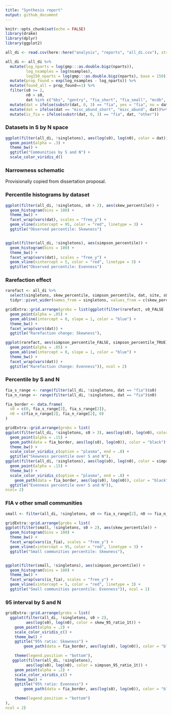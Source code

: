 ```yaml
---
title: "Synthesis report"
output: github_document
---
```


```r
knitr::opts_chunk$set(echo = FALSE)
library(drake)
library(dplyr)
library(ggplot2)

all_di <- read.csv(here::here("analysis", "reports", "all_di.csv"), stringsAsFactors = F)

all_di <- all_di %>%
  mutate(log_nparts = log(gmp:::as.double.bigz(nparts)),
         log_nsamples = log(nsamples),
         log150_nparts = log(gmp:::as.double.bigz(nparts), base = 150)) %>%
  mutate(prop_found = exp(log_nsamples - log_nparts)) %>%
  mutate(found_all = prop_found==1) %>%
  filter(s0 >= 2,
         n0 > s0,
         dat %in% c("bbs", "gentry", "fia_short", "fia_small", "mcdb", "misc_abund_short")) %>%
  mutate(dat = ifelse(substr(dat, 0, 3) == "fia", yes = "fia", no = dat)) %>%
  mutate(dat = ifelse(dat == "misc_abund_short", "misc_abund", dat))%>%
  mutate(is_fia = ifelse(substr(dat, 0, 3) == "fia", dat, "other"))
```

### Datasets in S by N space

```r

ggplot(filter(all_di, !singletons), aes(log(s0), log(n0), color = dat)) +
  geom_point(alpha = .3) +
  theme_bw() +
  ggtitle("Communities by S and N") +
  scale_color_viridis_d()

```

### Narrowness schematic

Provisionally copied from dissertation proposal.

### Percentile histograms by dataset

```r

ggplot(filter(all_di, !singletons, s0 > 2), aes(skew_percentile)) +
  geom_histogram(bins = 100) +
  theme_bw() +
  facet_wrap(vars(dat), scales = "free_y") +
  geom_vline(xintercept = 95, color = "red", linetype = 3) +
  ggtitle("Observed percentile: Skewness")


ggplot(filter(all_di, !singletons), aes(simpson_percentile)) +
  geom_histogram(bins = 100) +
  theme_bw() +
  facet_wrap(vars(dat), scales = "free_y") +
  geom_vline(xintercept = 5, color = "red", linetype = 3) +
  ggtitle("Observed percentile: Evenness")


```

### Rarefaction effect

```r

rarefact <- all_di %>%
  select(singletons, skew_percentile, simpson_percentile, dat, site, s0) %>%
  tidyr::pivot_wider(names_from = singletons, values_from = c(skew_percentile, simpson_percentile, s0))

gridExtra::grid.arrange(grobs = list(ggplot(filter(rarefact, s0_FALSE  > 3), aes(skew_percentile_FALSE, skew_percentile_TRUE)) + 
  geom_point(alpha = .05) +
  geom_abline(intercept = 0, slope = 1, color = "blue") +
  theme_bw() +
  facet_wrap(vars(dat)) +
  ggtitle("Rarefaction change: Skewness"),

ggplot(rarefact, aes(simpson_percentile_FALSE, simpson_percentile_TRUE)) + 
  geom_point(alpha = .05) +
  geom_abline(intercept = 0, slope = 1, color = "blue") +
  theme_bw() +
  facet_wrap(vars(dat)) +
  ggtitle("Rarefaction change: Evenness")), ncol = 2)

```
### Percentile by S and N

```r

fia_s_range <- range(filter(all_di, !singletons, dat == "fia")$s0)
fia_n_range <- range(filter(all_di, !singletons, dat == "fia")$n0)

fia_border <- data.frame(
  s0 = c(0, fia_s_range[2], fia_s_range[2]),
  n0 = c(fia_n_range[2], fia_n_range[2], 0)
)

gridExtra::grid.arrange(grobs = list(
ggplot(filter(all_di, !singletons, s0 > 3), aes(log(s0), log(n0), color = skew_percentile)) +
  geom_point(alpha = .15) +
  geom_path(data = fia_border, aes(log(s0), log(n0)), color = "black") +
  theme_bw() +
  scale_color_viridis_c(option = "plasma", end = .8) +
  ggtitle("Skewness percentile over S and N"),
ggplot(filter(all_di, !singletons), aes(log(s0), log(n0), color = simpson_percentile)) +
  geom_point(alpha = .15) +
  theme_bw() +
  scale_color_viridis_c(option = "plasma", end = .8) +
    geom_path(data = fia_border, aes(log(s0), log(n0)), color = "black") +
  ggtitle("Evenness percentile over S and N")),
ncol= 2)

```

### FIA v other small communities

```r
small <- filter(all_di, !singletons, s0 <= fia_s_range[2], n0 <= fia_n_range[2])

gridExtra::grid.arrange(grobs = list(
ggplot(filter(small, !singletons, s0 > 2), aes(skew_percentile)) +
  geom_histogram(bins = 100) +
  theme_bw() +
  facet_wrap(vars(is_fia), scales = "free_y") +
  geom_vline(xintercept = 95, color = "red", linetype = 3) +
  ggtitle("Small communities percentile: Skewness"),


ggplot(filter(small, !singletons), aes(simpson_percentile)) +
  geom_histogram(bins = 100) +
  theme_bw() +
  facet_wrap(vars(is_fia), scales = "free_y") +
  geom_vline(xintercept = 5, color = "red", linetype = 3) +
  ggtitle("Small communities percentile: Evenness")), ncol = 1)

```

### 95 interval by S and N

```r

gridExtra::grid.arrange(grobs = list(
  ggplot(filter(all_di, !singletons, s0 > 2), 
         aes(log(s0), log(n0), color = skew_95_ratio_1t)) +
    geom_point(alpha = .2) +
    scale_color_viridis_c() +
    theme_bw() +
    ggtitle("95% ratio: Skewness") +
        geom_path(data = fia_border, aes(log(s0), log(n0)), color = "black") +

    theme(legend.position = "bottom"),
   ggplot(filter(all_di, !singletons), 
         aes(log(s0), log(n0), color = simpson_95_ratio_1t)) +
    geom_point(alpha = .2) +
    scale_color_viridis_c() +
    theme_bw() +
    ggtitle("95% ratio: Evenness") +
        geom_path(data = fia_border, aes(log(s0), log(n0)), color = "black") +

    theme(legend.position = "bottom")
),
ncol = 2)

```

